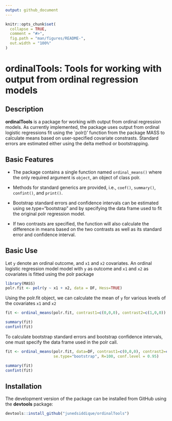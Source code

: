 ```yaml
---
output: github_document
---
```


<!-- README.md is generated from README.Rmd. Please edit that file -->

```r
knitr::opts_chunk$set(
  collapse = TRUE,
  comment = "#>",
  fig.path = "man/figures/README-",
  out.width = "100%"
)
```

ordinalTools: Tools for working with output from ordinal regression models
================


Description
------------

<strong>ordinalTools</strong> is a package for working with output from ordinal regression models. 
As currently implemented, the package uses output from ordinal logistic regressions fit using
the `polr()' function from the package MASS to calculate means based on user-specified
covariate constrasts. Standard errors are estimated either using the delta method or
bootstrapping.

Basic Features
------------

- The package contains a single function named `ordinal_means()` where the only
required argument is `object`, an object of class polr. 

- Methods for standard generics are provided, i.e., `coef()`, `summary()`, `confint()`, 
and `print()`.

- Bootstrap standard errors and confidence intervals can be estimated using se.type="bootstrap" 
and by specifying the data frame used to fit the original polr regression model.

- If two contrasts are specified, the function will also calculate the difference in means
based on the two contrasts as well as its standard error and confidence interval.

Basic Use
------------

Let `y` denote an ordinal outcome, and `x1` and
`x2` covariates. An ordinal logistic regression model model with `y` as outcome and `x1` and `x2` as covariates is fitted using the polr package
```r
library(MASS)
polr.fit <- polr(y ~ x1 + x2, data = DF, Hess=TRUE)
```

Using the polr.fit object, we can calculate the mean of `y` for various levels of the covariates `x1` and `x2`
```r
fit <- ordinal_means(polr.fit, contrast1=c(0,0,0), contrast2=c(1,0,0))

summary(fit)
confint(fit)
```

To calculate bootstrap standard errors and bootstrap confidence intervals, one must specify the data frame
used in the polr call. 

```r
fit <- ordinal_means(polr.fit, data=DF, contrast1=c(0,0,0), contrast2=c(1,0,0),
                     se.type="bootstrap", R=100, conf.level = 0.95)

summary(fit)
confint(fit)
```
 
Installation
------------

The development version of the package can be installed from GitHub using the **devtools**
package:
```r
devtools::install_github("junedsiddique/ordinalTools")
```



